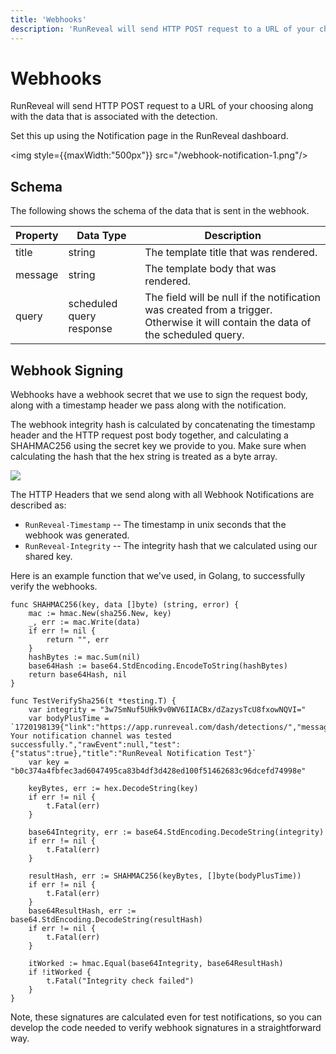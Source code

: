 ```yaml
---
title: 'Webhooks'
description: 'RunReveal will send HTTP POST request to a URL of your choosing along with the data that is associated with the detection.'
---
```


# Webhooks

RunReveal will send HTTP POST request to a URL of your choosing along with the data that is associated with the detection.

Set this up using the Notification page in the RunReveal dashboard.

<img style={{maxWidth:"500px"}} src="/webhook-notification-1.png"/>


## Schema

The following shows the schema of the data that is sent in the webhook.

| Property | Data Type | Description |
| --- | --- | --- |
| title | string | The template title that was rendered. |
| message | string | The template body that was rendered. |
| query | scheduled query response | The field will be null if the notification was created from a trigger. Otherwise it will contain the data of the scheduled query. |

## Webhook Signing
Webhooks have a webhook secret that we use to sign the request body, along with a timestamp header we pass along with the notification.

The webhook integrity hash is calculated by concatenating the timestamp header and the HTTP request post body together, and calculating a SHAHMAC256 using the secret key
we provide to you. Make sure when calculating the hash that the hex string is treated as a byte array.

<img src="/webhook_secret_ui.png"/>

The HTTP Headers that we send along with all Webhook Notifications are described as:
 - `RunReveal-Timestamp` -- The timestamp in unix seconds that the webhook was generated.
 - `RunReveal-Integrity` -- The integrity hash that we calculated using our shared key.

Here is an example function that we've used, in Golang, to successfully verify the webhooks.
```
func SHAHMAC256(key, data []byte) (string, error) {
	mac := hmac.New(sha256.New, key)
	_, err := mac.Write(data)
	if err != nil {
		return "", err
	}
	hashBytes := mac.Sum(nil)
	base64Hash := base64.StdEncoding.EncodeToString(hashBytes)
	return base64Hash, nil
}

func TestVerifySha256(t *testing.T) {
	var integrity = "3w7SmNuf5UHk9v0WV6IIACBx/dZazysTcU8fxowNQVI="
	var bodyPlusTime = `1720198139{"link":"https://app.runreveal.com/dash/detections/","message":"Yay! Your notification channel was tested successfully.","rawEvent":null,"test":{"status":true},"title":"RunReveal Notification Test"}`
	var key = "b0c374a4fbfec3ad6047495ca83b4df3d428ed100f51462683c96dcefd74998e"

	keyBytes, err := hex.DecodeString(key)
	if err != nil {
		t.Fatal(err)
	}

	base64Integrity, err := base64.StdEncoding.DecodeString(integrity)
	if err != nil {
		t.Fatal(err)
	}

	resultHash, err := SHAHMAC256(keyBytes, []byte(bodyPlusTime))
	if err != nil {
		t.Fatal(err)
	}
	base64ResultHash, err := base64.StdEncoding.DecodeString(resultHash)
	if err != nil {
		t.Fatal(err)
	}

	itWorked := hmac.Equal(base64Integrity, base64ResultHash)
	if !itWorked {
		t.Fatal("Integrity check failed")
	}
}
```

Note, these signatures are calculated even for test notifications, so you can develop the code needed
to verify webhook signatures in a straightforward way.
